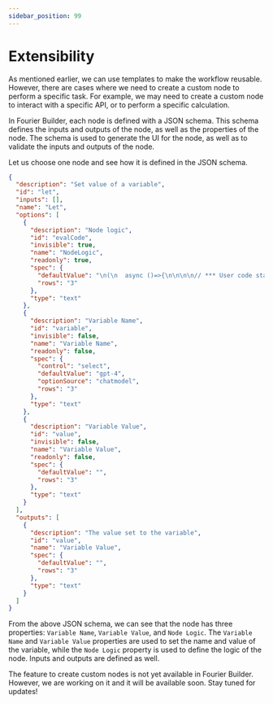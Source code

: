 ```yaml
---
sidebar_position: 99
---
```



# Extensibility

As mentioned earlier, we can use templates to make the workflow reusable. However, there are cases where we need to create a custom node to perform a specific task. For example, we may need to create a custom node to interact with a specific API, or to perform a specific calculation.

In Fourier Builder, each node is defined with a JSON schema. This schema defines the inputs and outputs of the node, as well as the properties of the node. The schema is used to generate the UI for the node, as well as to validate the inputs and outputs of the node.

Let us choose one node and see how it is defined in the JSON schema.

```json
{
  "description": "Set value of a variable",
  "id": "let",
  "inputs": [],
  "name": "Let",
  "options": [
    {
      "description": "Node logic",
      "id": "evalCode",
      "invisible": true,
      "name": "NodeLogic",
      "readonly": true,
      "spec": {
        "defaultValue": "\n(\n  async ()=>{\n\n\n\n// *** User code start ***\nconst variableName=options.variable;\nconst variableValue=options.value;\n\ncustomVariables[variableName] = variableValue;\n\nreturn {\n  value: variableValue,\n}\n// *** User code end ***\n  }\n)()\n",
        "rows": "3"
      },
      "type": "text"
    },
    {
      "description": "Variable Name",
      "id": "variable",
      "invisible": false,
      "name": "Variable Name",
      "readonly": false,
      "spec": {
        "control": "select",
        "defaultValue": "gpt-4",
        "optionSource": "chatmodel",
        "rows": "3"
      },
      "type": "text"
    },
    {
      "description": "Variable Value",
      "id": "value",
      "invisible": false,
      "name": "Variable Value",
      "readonly": false,
      "spec": {
        "defaultValue": "",
        "rows": "3"
      },
      "type": "text"
    }
  ],
  "outputs": [
    {
      "description": "The value set to the variable",
      "id": "value",
      "name": "Variable Value",
      "spec": {
        "defaultValue": "",
        "rows": "3"
      },
      "type": "text"
    }
  ]
}
```

From the above JSON schema, we can see that the node has three properties: `Variable Name`, `Variable Value`, and `Node Logic`. The `Variable Name` and `Variable Value` properties are used to set the name and value of the variable, while the `Node Logic` property is used to define the logic of the node. Inputs and outputs are defined as well.

The feature to create custom nodes is not yet available in Fourier Builder. However, we are working on it and it will be available soon. Stay tuned for updates!
